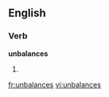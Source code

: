 ==English==

===Verb===
'''unbalances'''

# {{third-person singular of|[[unbalance]]}}

[[fr:unbalances]]
[[vi:unbalances]]
